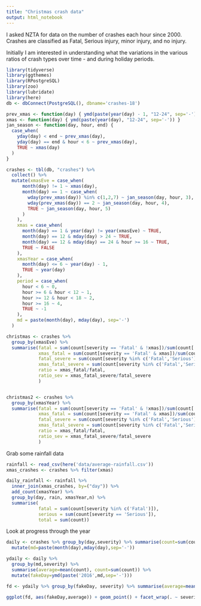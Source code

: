 ```yaml
---
title: "Christmas crash data"
output: html_notebook
---
```


I asked NZTA for data on the number of crashes each hour since 2000. Crashes are
classified as Fatal, Serious injury, minor injury, and no injury.

Initially I am interested in understanding what the variations in the various ratios
of crash types over time - and during holiday periods.

```r
library(tidyverse)
library(ggthemes)
library(RPostgreSQL)
library(zoo)
library(lubridate)
library(here)
db <- dbConnect(PostgreSQL(), dbname='crashes-18')
```

```r

prev_xmas <- function(day) { ymd(paste(year(day) - 1, "12-24", sep='-'))}
xmas <- function(day) { ymd(paste(year(day), "12-24", sep='-')) }
jan_season <- function(day, hour, end) {
  case_when(
    yday(day) < end ~ prev_xmas(day),
    yday(day) == end & hour < 6 ~ prev_xmas(day),
    TRUE ~ xmas(day)
  )
}

crashes <- tbl(db, "crashes") %>%
  collect() %>%
  mutate(xmasEve = case_when(
      month(day) != 1 ~ xmas(day),
      month(day) == 1 ~ case_when(
        wday(prev_xmas(day)) %in% c(1,2,7) ~ jan_season(day, hour, 3),
        wday(prev_xmas(day)) == 2 ~ jan_season(day, hour, 4),
        TRUE ~ jan_season(day, hour, 5)
      )
    ),
    xmas = case_when(
      month(day) == 1 & year(day) != year(xmasEve) ~ TRUE,
      month(day) == 12 & mday(day) > 24 ~ TRUE,
      month(day) == 12 & mday(day) == 24 & hour >= 16 ~ TRUE,
      TRUE ~ FALSE
    ),
    xmasYear = case_when(
      month(day) <= 6 ~ year(day) - 1,
      TRUE ~ year(day)
    ),
    period = case_when(
      hour < 6 ~ 0,
      hour >= 6 & hour < 12 ~ 1,
      hour >= 12 & hour < 18 ~ 2,
      hour >= 16 ~ 4,
      TRUE ~ -1
    ),
    md = paste(month(day), mday(day), sep='-')
  )

christmas <- crashes %>%
  group_by(xmasEve) %>%
  summarise(fatal = sum(count[severity == 'Fatal' & !xmas])/sum(count[!xmas]),
            xmas_fatal = sum(count[severity == 'Fatal' & xmas])/sum(count[xmas]),
            fatal_severe = sum(count[severity %in% c('Fatal','Serious') & !xmas])/sum(count[!xmas]),
            xmas_fatal_severe = sum(count[severity %in% c('Fatal','Serious') & xmas])/sum(count[xmas]),
            ratio = xmas_fatal/fatal,
            ratio_sev = xmas_fatal_severe/fatal_severe
            )


christmas2 <- crashes %>%
  group_by(xmasYear) %>%
  summarise(fatal = sum(count[severity == 'Fatal' & !xmas])/sum(count[!xmas]),
            xmas_fatal = sum(count[severity == 'Fatal' & xmas])/sum(count[xmas]),
            fatal_severe = sum(count[severity %in% c('Fatal','Serious') & !xmas])/sum(count[!xmas]),
            xmas_fatal_severe = sum(count[severity %in% c('Fatal','Serious') & xmas])/sum(count[xmas]),
            ratio = xmas_fatal/fatal,
            ratio_sev = xmas_fatal_severe/fatal_severe
            )
```

Grab some rainfall data

```r

rainfall <- read_csv(here('data/average-rainfall.csv'))
xmas_crashes <- crashes %>% filter(xmas)

daily_rainfall <- rainfall %>% 
  inner_join(xmas_crashes, by=("day")) %>%
  add_count(xmasYear) %>%
  group_by(day, rain, xmasYear,n) %>%
  summarise(
            fatal = sum(count[severity %in% c('Fatal')]),
            serious = sum(count[severity == 'Serious']),
            total = sum(count))


```


Look at progress through the year

```r
daily <- crashes %>% group_by(day,severity) %>% summarise(count=sum(count)) %>%
  mutate(md=paste(month(day),mday(day),sep='-'))

ydaily <- daily %>%
  group_by(md,severity) %>%
  summarise(average=mean(count), count=sum(count)) %>%
  mutate(fakeDay=ymd(paste('2016',md,sep='-')))

fd <- ydaily %>% group_by(fakeDay, severity) %>% summarise(average=mean(count))

ggplot(fd, aes(fakeDay,average)) + geom_point() + facet_wrap(. ~ severity, scales = "free_y")

```